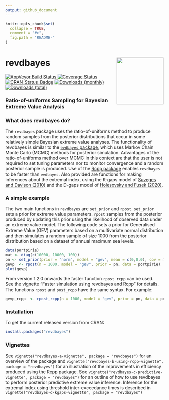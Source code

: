 ```yaml
---
output: github_document
---
```


<!-- README.md is generated from README.Rmd. Please edit that file -->

```r
knitr::opts_chunk$set(
  collapse = TRUE,
  comment = "#>",
  fig.path = "README-"
)
```

# revdbayes <img src="tools/revdbayes_logo.png" height = "150" align="right" />

[![AppVeyor Build Status](https://ci.appveyor.com/api/projects/status/github/paulnorthrop/revdbayes?branch=master&svg=true)](https://ci.appveyor.com/project/paulnorthrop/revdbayes)
  [![Coverage Status](https://codecov.io/github/paulnorthrop/revdbayes/coverage.svg?branch=master)](https://codecov.io/github/paulnorthrop/revdbayes?branch=master)
[![CRAN_Status_Badge](https://www.r-pkg.org/badges/version/revdbayes)](https://cran.r-project.org/package=revdbayes)
[![Downloads (monthly)](https://cranlogs.r-pkg.org/badges/revdbayes?color=brightgreen)](https://cran.r-project.org/package=revdbayes)
[![Downloads (total)](https://cranlogs.r-pkg.org/badges/grand-total/revdbayes?color=brightgreen)](https://cran.r-project.org/package=revdbayes)

### Ratio-of-uniforms Sampling for Bayesian Extreme Value Analysis

### What does revdbayes do?

The `revdbayes` package uses the ratio-of-uniforms method to produce random samples from the posterior distributions that occur in some relatively simple Bayesian extreme value analyses.  The functionality of revdbayes is similar to the [`evdbayes` package](https://cran.r-project.org/package=evdbayes), which uses Markov Chain Monte Carlo (MCMC) methods for posterior simulation.  Advantages of the ratio-of-uniforms method over MCMC in this context are that the user is not required to set tuning parameters nor to monitor convergence and a random posterior sample is produced. Use of the [Rcpp package](https://cran.r-project.org/package=evdbayes) enables `revdbayes` to be faster than `evdbayes`.  Also provided are functions for making inferences about the extremal index, using the K-gaps model of [Suveges and Davison (2010)](https://doi.org/10.1214/09-AOAS292) and the D-gaps model of 
[Holesovsky and Fusek (2020)](https://doi.org/10.1007/s10687-020-00374-3).

### A simple example

The two main functions in `revdbayes` are `set_prior` and `rpost`.
`set_prior` sets a prior for extreme value parameters.
`rpost` samples from the posterior produced by updating this prior
using the likelihood of observed data under an extreme value model.
The following code sets a prior for Generalised Extreme Value (GEV)
parameters based on a multivariate normal distribution and then
simulates a random sample of size 1000 from the posterior distribution 
based on a dataset of annual maximum sea levels.

```r
data(portpirie)
mat <- diag(c(10000, 10000, 100))
pn <- set_prior(prior = "norm", model = "gev", mean = c(0,0,0), cov = mat)
gevp  <- rpost(n = 1000, model = "gev", prior = pn, data = portpirie)
plot(gevp)
```

From version 1.2.0 onwards the faster function `rpost_rcpp` can be used.  
See the vignette "Faster simulation using revdbayes and Rcpp" for details.
The functions `rpost` and `post_rcpp` have the same syntax.  For example:

```r
gevp_rcpp  <- rpost_rcpp(n = 1000, model = "gev", prior = pn, data = portpirie)
```

### Installation

To get the current released version from CRAN:

```r
install.packages("revdbayes")
```

### Vignettes

See `vignette("revdbayes-a-vignette", package = "revdbayes")` for an overview of the package and `vignette("revdbayes-b-using-rcpp-vignette", package = "revdbayes")` for an illustration of the improvements in efficiency produced using the Rcpp package.  See `vignette("revdbayes-c-predictive-vignette", package = "revdbayes")` for an outline of how to use revdbayes to perform posterior predictive extreme value inference.  Inference for the extremal index using threshold inter-exceedance times is described in `vignette("revdbayes-d-kgaps-vignette", package = "revdbayes")`
